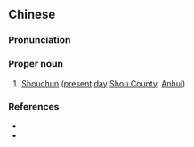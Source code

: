{{also|寿春}}
==Chinese==
{{zh-forms|s=寿春}}

===Pronunciation===
{{zh-pron
|m=Shòuchūn
|cat=pn
}}

===Proper noun===
{{zh-proper noun}}

# {{lb|zh|archaic}} [[w:Shou County|Shouchun]] ([[present]] [[day]] [[w:Shou County|Shou County]], [[Anhui]])

===References===
* {{pedialite|壽春|lang=zh}}
* {{pedialite|Shou County}}